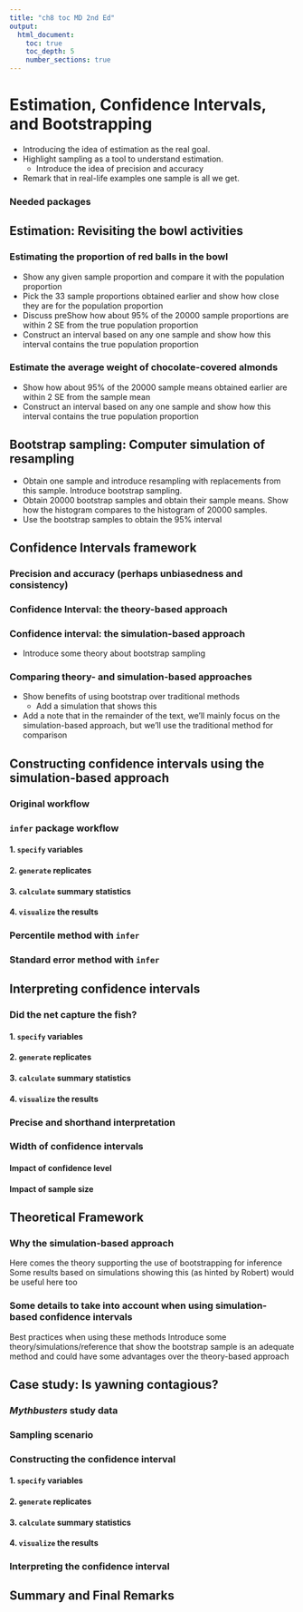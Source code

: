```yaml
---
title: "ch8 toc MD 2nd Ed"
output:
  html_document:
    toc: true
    toc_depth: 5
    number_sections: true
---
```



# Estimation, Confidence Intervals, and Bootstrapping {#confidence-intervals}

- Introducing the idea of estimation as the real goal. 
- Highlight sampling as a tool to understand estimation.
    - Introduce the idea of precision and accuracy
- Remark that in real-life examples one sample is all we get.



### Needed packages {-#CI-packages}


## Estimation: Revisiting the bowl activities {#estimation-bowl-activities}

### Estimating the proportion of red balls in the bowl {#estimation-proportion}

- Show any given sample proportion and compare it with the population proportion
- Pick the 33 sample proportions obtained earlier and show how close they are for the population proportion
- Discuss preShow how about 95% of the 20000 sample proportions are within 2 SE from the true population proportion
- Construct an interval based on any one sample and show how this interval contains the true population proportion

### Estimate the average weight of chocolate-covered almonds

- Show how about 95% of the 20000 sample means obtained earlier are within 2 SE from the sample mean
- Construct an interval based on any one sample and show how this interval contains the true population proportion

## Bootstrap sampling: Computer simulation of resampling {#resampling-simulation}

- Obtain one sample and introduce resampling with replacements from this sample. Introduce bootstrap sampling.
- Obtain 20000 bootstrap samples and obtain their sample means. Show how the histogram compares to the histogram of 20000 samples.
- Use the bootstrap samples to obtain the 95% interval

## Confidence Intervals framework

### Precision and accuracy (perhaps unbiasedness and consistency)
### Confidence Interval: the theory-based approach
### Confidence interval: the simulation-based approach

- Introduce some theory about bootstrap sampling

### Comparing theory- and simulation-based approaches

- Show benefits of using bootstrap over traditional methods
    - Add a simulation that shows this
- Add a note that in the remainder of the text, we’ll mainly focus on the simulation-based approach, but we'll use the traditional method for comparison



## Constructing confidence intervals using the simulation-based approach {#bootstrap-process}

### Original workflow

### `infer` package workflow {#infer-workflow}
#### 1. `specify` variables {-}
#### 2. `generate` replicates {-}
#### 3. `calculate` summary statistics {-}
#### 4. `visualize` the results {-}


### Percentile method with `infer` {#percentile-method-infer}
### Standard error method with `infer` {#infer-se}

## Interpreting confidence intervals {#one-prop-ci}

### Did the net capture the fish? {#ilyas-yohan}
#### 1. `specify` variables {-}
#### 2. `generate` replicates {-}
#### 3. `calculate` summary statistics {-}
#### 4. `visualize` the results {-}

### Precise and shorthand interpretation {#shorthand}
### Width of confidence intervals {#ci-width}
#### Impact of confidence level {-}
#### Impact of sample size {-}


## Theoretical Framework
### Why the simulation-based approach

Here comes the theory supporting the use of bootstrapping for inference
Some results based on simulations showing this (as hinted by Robert) would be useful here too

### Some details to take into account when using simulation-based confidence intervals

Best practices when using these methods
Introduce some theory/simulations/reference that show the bootstrap sample is an adequate method and could have some advantages over the theory-based approach






## Case study: Is yawning contagious? {#case-study-two-prop-ci}
### *Mythbusters* study data
### Sampling scenario
### Constructing the confidence interval {#ci-build}

#### 1. `specify` variables {-}
#### 2. `generate` replicates {-}
#### 3. `calculate` summary statistics {-}
#### 4. `visualize` the results {-}

### Interpreting the confidence interval

## Summary and Final Remarks

